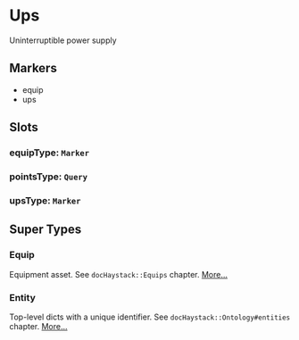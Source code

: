 # Ups
Uninterruptible power supply
## Markers
- equip
- ups

## Slots

### equipType: `Marker`

### pointsType: `Query`

### upsType: `Marker`


## Super Types
### Equip
Equipment asset.
See `docHaystack::Equips` chapter. 
[More...](./Equip)

### Entity
Top-level dicts with a unique identifier.
See `docHaystack::Ontology#entities` chapter. 
[More...](./Entity)


